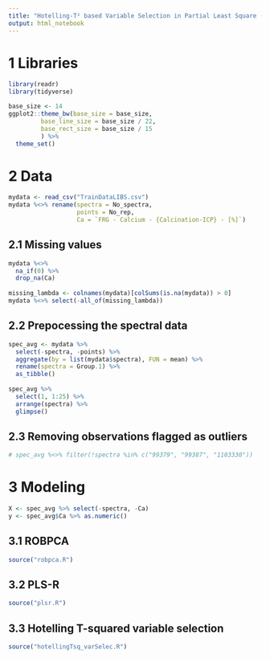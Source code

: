 ```yaml
---
title: "Hotelling-T² based Variable Selection in Partial Least Square (PLS)"
output: html_notebook
---
```


# 1 Libraries
```r
library(readr)
library(tidyverse)

base_size <- 14
ggplot2::theme_bw(base_size = base_size,
         base_line_size = base_size / 22,
         base_rect_size = base_size / 15
         ) %>% 
  theme_set()
```

# 2 Data
```r
mydata <- read_csv("TrainDataLIBS.csv")
mydata %<>% rename(spectra = No_spectra,
                   points = No_rep,
                   Ca = `FRG - Calcium - {Calcination-ICP} - [%]`)
```

## 2.1 Missing values
```r
mydata %<>%
  na_if(0) %>%
  drop_na(Ca)
  
missing_lambda <- colnames(mydata)[colSums(is.na(mydata)) > 0]
mydata %<>% select(-all_of(missing_lambda))
```

## 2.2 Prepocessing the spectral data
```r
spec_avg <- mydata %>%
  select(-spectra, -points) %>%
  aggregate(by = list(mydata$spectra), FUN = mean) %>%
  rename(spectra = Group.1) %>%
  as_tibble()
  
spec_avg %>%
  select(1, 1:25) %>%
  arrange(spectra) %>%
  glimpse()
```

## 2.3 Removing observations flagged as outliers 
```r
# spec_avg %<>% filter(!spectra %in% c("99379", "99387", "1103330"))
```

# 3 Modeling 
```r
X <- spec_avg %>% select(-spectra, -Ca)
y <- spec_avg$Ca %>% as.numeric()
```

## 3.1 ROBPCA
```r
source("robpca.R")
```

## 3.2 PLS-R
```r
source("plsr.R")
```

## 3.3 Hotelling T-squared variable selection
```r
source("hotellingTsq_varSelec.R")
```
